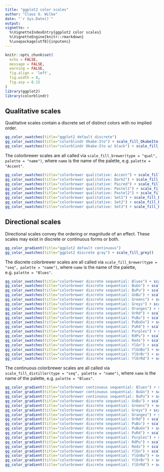 ```yaml
---
title: "ggplot2 color scales"
author: "Claus O. Wilke"
date: "`r Sys.Date()`"
output:
vignette: >
  %\VignetteIndexEntry{ggplot2 color scales}
  %\VignetteEngine{knitr::rmarkdown}
  %\usepackage[utf8]{inputenc}
---
```

```r
knitr::opts_chunk$set(
  echo = FALSE,
  message = FALSE,
  warning = FALSE,
  fig.align = 'left',
  fig.width = 8,
  fig.asp = 0.15
)
library(ggplot2)
library(colorblindr)
```

## Qualitative scales

Qualitative scales contain a discrete set of distinct colors with no implied order.

```r
gg_color_swatches(title="ggplot2 default discrete")
gg_color_swatches(title="colorblindr Okabe-Ito") + scale_fill_OkabeIto()
gg_color_swatches(title="colorblindr Okabe-Ito w/ black") + scale_fill_OkabeIto(use_black = TRUE)
```

The colorbrewer scales are all called via `scale_fill_brewer(type = "qual", palette = "name")`, where `name` is the name of the palette, e.g. `palette = "Accent"`.

```r
gg_color_swatches(title="colorbrewer qualitative: Accent") + scale_fill_brewer(type="qual", palette="Accent")
gg_color_swatches(title="colorbrewer qualitative: Dark2") + scale_fill_brewer(type="qual", palette="Dark2")
gg_color_swatches(title="colorbrewer qualitative: Paired") + scale_fill_brewer(type="qual", palette="Paired")
gg_color_swatches(title="colorbrewer qualitative: Pastel1") + scale_fill_brewer(type="qual", palette="Pastel1")
gg_color_swatches(title="colorbrewer qualitative: Pastel2") + scale_fill_brewer(type="qual", palette="Pastel2")
gg_color_swatches(title="colorbrewer qualitative: Set1") + scale_fill_brewer(type="qual", palette="Set1")
gg_color_swatches(title="colorbrewer qualitative: Set2") + scale_fill_brewer(type="qual", palette="Set2")
gg_color_swatches(title="colorbrewer qualitative: Set3") + scale_fill_brewer(type="qual", palette="Set3")
```

## Directional scales

Directional scales convey the ordering or magnitude of an effect. These scales may exist in discrete or continuous forms or both.

```r
gg_color_gradient(title="ggplot2 default continuous")
gg_color_swatches(title="ggplot2 discrete gray") + scale_fill_grey()
```

The discrete colorbrewer scales are all called via `scale_fill_brewer(type = "seq", palette = "name")`, where `name` is the name of the palette, e.g. `palette = "Blues"`.

```r
gg_color_swatches(title="colorbrewer discrete sequential: Blues") + scale_fill_brewer(type="seq", palette="Blues")
gg_color_swatches(title="colorbrewer discrete sequential: BuGn") + scale_fill_brewer(type="seq", palette="BuGn")
gg_color_swatches(title="colorbrewer discrete sequential: BuPu") + scale_fill_brewer(type="seq", palette="BuPu")
gg_color_swatches(title="colorbrewer discrete sequential: GnBu") + scale_fill_brewer(type="seq", palette="GnBu")
gg_color_swatches(title="colorbrewer discrete sequential: Greens") + scale_fill_brewer(type="seq", palette="Greens")
gg_color_swatches(title="colorbrewer discrete sequential: Greys") + scale_fill_brewer(type="seq", palette="Greys")
gg_color_swatches(title="colorbrewer discrete sequential: Oranges") + scale_fill_brewer(type="seq", palette="Oranges")
gg_color_swatches(title="colorbrewer discrete sequential: OrRd") + scale_fill_brewer(type="seq", palette="OrRd")
gg_color_swatches(title="colorbrewer discrete sequential: PuBu") + scale_fill_brewer(type="seq", palette="PuBu")
gg_color_swatches(title="colorbrewer discrete sequential: PuBuGn") + scale_fill_brewer(type="seq", palette="PuBuGn")
gg_color_swatches(title="colorbrewer discrete sequential: PuRd") + scale_fill_brewer(type="seq", palette="PuRd")
gg_color_swatches(title="colorbrewer discrete sequential: Purples") + scale_fill_brewer(type="seq", palette="Purples")
gg_color_swatches(title="colorbrewer discrete sequential: RdPu") + scale_fill_brewer(type="seq", palette="RdPu")
gg_color_swatches(title="colorbrewer discrete sequential: Reds") + scale_fill_brewer(type="seq", palette="Reds")
gg_color_swatches(title="colorbrewer discrete sequential: YlGn") + scale_fill_brewer(type="seq", palette="YlGn")
gg_color_swatches(title="colorbrewer discrete sequential: YlGnBu") + scale_fill_brewer(type="seq", palette="YlGnBu")
gg_color_swatches(title="colorbrewer discrete sequential: YlOrBr") + scale_fill_brewer(type="seq", palette="YlOrBr")
gg_color_swatches(title="colorbrewer discrete sequential: YlOrRd") + scale_fill_brewer(type="seq", palette="YlOrRd")
```

The continuous colorbrewer scales are all called via `scale_fill_distiller(type = "seq", palette = "name")`, where `name` is the name of the palette, e.g. `palette = "Blues"`.

```r
gg_color_gradient(title="colorbrewer continuous sequential: Blues") + scale_fill_distiller(type="seq", palette="Blues")
gg_color_gradient(title="colorbrewer continuous sequential: BuGn") + scale_fill_distiller(type="seq", palette="BuGn")
gg_color_gradient(title="colorbrewer continuous sequential: BuPu") + scale_fill_distiller(type="seq", palette="BuPu")
gg_color_gradient(title="colorbrewer discrete sequential: GnBu") + scale_fill_distiller(type="seq", palette="GnBu")
gg_color_gradient(title="colorbrewer discrete sequential: Greens") + scale_fill_distiller(type="seq", palette="Greens")
gg_color_gradient(title="colorbrewer discrete sequential: Greys") + scale_fill_distiller(type="seq", palette="Greys")
gg_color_gradient(title="colorbrewer discrete sequential: Oranges") + scale_fill_distiller(type="seq", palette="Oranges")
gg_color_gradient(title="colorbrewer discrete sequential: OrRd") + scale_fill_distiller(type="seq", palette="OrRd")
gg_color_gradient(title="colorbrewer discrete sequential: PuBu") + scale_fill_distiller(type="seq", palette="PuBu")
gg_color_gradient(title="colorbrewer discrete sequential: PuBuGn") + scale_fill_distiller(type="seq", palette="PuBuGn")
gg_color_gradient(title="colorbrewer discrete sequential: PuRd") + scale_fill_distiller(type="seq", palette="PuRd")
gg_color_gradient(title="colorbrewer discrete sequential: Purples") + scale_fill_distiller(type="seq", palette="Purples")
gg_color_gradient(title="colorbrewer discrete sequential: RdPu") + scale_fill_distiller(type="seq", palette="RdPu")
gg_color_gradient(title="colorbrewer discrete sequential: Reds") + scale_fill_distiller(type="seq", palette="Reds")
gg_color_gradient(title="colorbrewer discrete sequential: YlGn") + scale_fill_distiller(type="seq", palette="YlGn")
gg_color_gradient(title="colorbrewer discrete sequential: YlGnBu") + scale_fill_distiller(type="seq", palette="YlGnBu")
gg_color_gradient(title="colorbrewer discrete sequential: YlOrBr") + scale_fill_distiller(type="seq", palette="YlOrBr")
gg_color_gradient(title="colorbrewer discrete sequential: YlOrRd") + scale_fill_distiller(type="seq", palette="YlOrRd")
```
